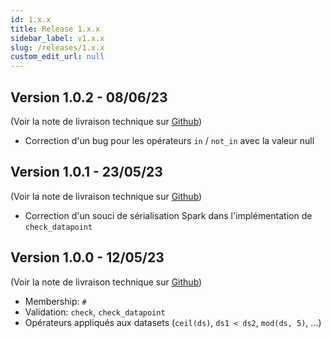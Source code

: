 ```yaml
---
id: 1.x.x
title: Release 1.x.x
sidebar_label: v1.x.x
slug: /releases/1.x.x
custom_edit_url: null
---
```


## Version 1.0.2 - 08/06/23

(Voir la note de livraison technique sur [Github](https://github.com/InseeFr/Trevas/releases/tag/v1.0.2))

- Correction d'un bug pour les opérateurs `in` / `not_in` avec la valeur null

## Version 1.0.1 - 23/05/23

(Voir la note de livraison technique sur [Github](https://github.com/InseeFr/Trevas/releases/tag/v1.0.1))

- Correction d'un souci de sérialisation Spark dans l'implémentation de `check_datapoint`

## Version 1.0.0 - 12/05/23

(Voir la note de livraison technique sur [Github](https://github.com/InseeFr/Trevas/releases/tag/v1.0.0))

- Membership: `#`
- Validation: `check`, `check_datapoint`
- Opérateurs appliqués aux datasets (`ceil(ds)`, `ds1 < ds2`, `mod(ds, 5)`, ...)
